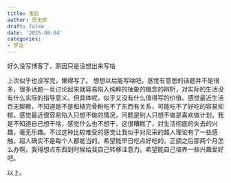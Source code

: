 ```yaml
---
title: 重启
author: 思无邪
draft: false
date: '2025-08-04'
categories:
- 梦话
---
```

好久没写博客了，原因只是没想出来写啥

上次似乎也没写完，懒得写了。
<!--more-->
想想以后能写啥吧。感觉有意思的话题并不是很多，很多话题一旦讨论起来就容易陷入纯粹的抽象的概念的辨析，对实际的生活没有什么实际的指导意义。但具体呢，似乎又没有什么值得写的价值。感觉最近生活百无聊赖，不知道是不是和植完骨粉吃不了东西有关系，可能吃不了好吃的容易抑郁。感觉最近很容易陷入只想不做的情况，问题是别人只想不做是喜欢做计划，我是不知道自己想干啥，感觉什么也不想干，这很糟糕了，对生活彻底的失去的兴趣，毫无乐趣。不过这种比较难受的感觉让我似乎对尼采的超人理论有了一些感触，超人确实不是每个人都能当的。希望能早日吃点好吃的。正颌之后那两个月怎么办啊，我得想点东西到时候给我自己转移注意力。希望能自己培养一些兴趣爱好吧。

以上。
